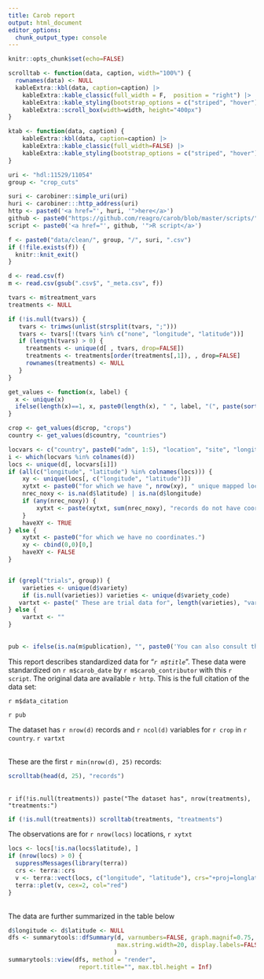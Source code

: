 ```yaml
---
title: Carob report
output: html_document
editor_options: 
  chunk_output_type: console
---
```



```r
knitr::opts_chunk$set(echo=FALSE)

scrolltab <- function(data, caption, width="100%") {
  rownames(data) <- NULL
  kableExtra::kbl(data, caption=caption) |>
    kableExtra::kable_classic(full_width = F,  position = "right") |>
    kableExtra::kable_styling(bootstrap_options = c("striped", "hover"))  |> 
    kableExtra::scroll_box(width=width, height="400px")
}

ktab <- function(data, caption) {
    kableExtra::kbl(data, caption=caption) |>
    kableExtra::kable_classic(full_width=FALSE) |> 
    kableExtra::kable_styling(bootstrap_options = c("striped", "hover"))
}

uri <- "hdl:11529/11054"
group <- "crop_cuts"

suri <- carobiner::simple_uri(uri)
huri <- carobiner:::http_address(uri)
http <- paste0('<a href="', huri, '">here</a>')
github <- paste0("https://github.com/reagro/carob/blob/master/scripts/", group, "/", suri, ".R")
script <- paste0('<a href="', github, '">R script</a>')

f <- paste0("data/clean/", group, "/", suri, ".csv")
if (!file.exists(f)) {
  knitr::knit_exit()
}
```

```r
d <- read.csv(f) 
m <- read.csv(gsub(".csv$", "_meta.csv", f))

tvars <- m$treatment_vars
treatments <- NULL 

if (!is.null(tvars)) {
   tvars <- trimws(unlist(strsplit(tvars, ";")))
   tvars <- tvars[!(tvars %in% c("none", "longitude", "latitude"))]
   if (length(tvars) > 0) {
     treatments <- unique(d[ , tvars, drop=FALSE])
     treatments <- treatments[order(treatments[,1]), , drop=FALSE]
     rownames(treatments) <- NULL
   }
}

get_values <- function(x, label) {
  x <- unique(x)
  ifelse(length(x)==1, x, paste0(length(x), " ", label, "(", paste(sort(x), collapse=", "), ")"))
}

crop <- get_values(d$crop, "crops")
country <- get_values(d$country, "countries")

locvars <- c("country", paste0("adm", 1:5), "location", "site", "longitude", "latitude")
i <- which(locvars %in% colnames(d))
locs <- unique(d[, locvars[i]])
if (all(c("longitude", "latitude") %in% colnames(locs))) {
	xy <- unique(locs[, c("longitude", "latitude")])
	xytxt <- paste0("for which we have ", nrow(xy), " unique mapped locations.")
	nrec_noxy <- is.na(d$latitude) | is.na(d$longitude)
	if (any(nrec_noxy)) {
		xytxt <- paste(xytxt, sum(nrec_noxy), "records do not have coordinates.")
	}
	haveXY <- TRUE
} else {
	xytxt <- paste0("for which we have no coordinates.")
	xy <- cbind(0,0)[0,]
	haveXY <- FALSE
}


if (grepl("trials", group)) {
	varieties <- unique(d$variety)
	if (is.null(varieties))	varieties <- unique(d$variety_code)
   vartxt <- paste(" These are trial data for", length(varieties), "varieties.") 
} else {
	vartxt <- ""
}
   
   
pub <- ifelse(is.na(m$publication), "", paste0('You can also consult the accompanying <a href="', carobiner:::http_address(m$publication), '">paper</a>.'))
```


This report describes standardized data for "*`r m$title`*". These data were standardized on `r m$carob_date` by `r m$carob_contributor` with this `r script`. The original data are available `r http`. This is the full citation of the data set: 

`r m$data_citation`

`r pub`

The dataset has `r nrow(d)` records and `r ncol(d)` variables for `r crop` in `r country`. `r vartxt`

</br>
These are the first `r min(nrow(d), 25)` records: 

```r
scrolltab(head(d, 25), "records")
```

</br>
`r if(!is.null(treatments)) paste("The dataset has", nrow(treatments), "treatments:")`

```r
if (!is.null(treatments)) scrolltab(treatments, "treatments")
```

The observations are for `r nrow(locs)` locations, `r xytxt`

```r
locs <- locs[!is.na(locs$latitude), ]
if (nrow(locs) > 0) {
  suppressMessages(library(terra))
  crs <- terra::crs
  v <- terra::vect(locs, c("longitude", "latitude"), crs="+proj=longlat")
  terra::plet(v, cex=2, col="red")
}
```

</br>
The data are further summarized in the table below


```r
d$longitude <- d$latitude <- NULL
dfs <- summarytools::dfSummary(d, varnumbers=FALSE, graph.magnif=0.75, 
                               max.string.width=20, display.labels=FALSE, valid.col=FALSE, 
							  )
summarytools::view(dfs, method = "render", 
                    report.title="", max.tbl.height = Inf)
```
